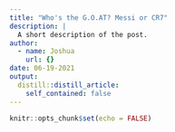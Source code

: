 ```yaml
---
title: "Who's the G.O.AT? Messi or CR7"
description: |
  A short description of the post.
author:
  - name: Joshua
    url: {}
date: 06-19-2021
output:
  distill::distill_article:
    self_contained: false
---
```



```r
knitr::opts_chunk$set(echo = FALSE)
```



